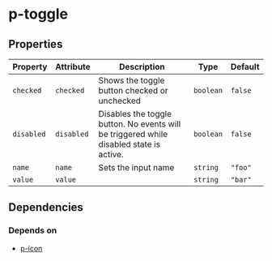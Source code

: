 # p-toggle



<!-- Auto Generated Below -->


## Properties

| Property   | Attribute  | Description                                                                             | Type      | Default |
| ---------- | ---------- | --------------------------------------------------------------------------------------- | --------- | ------- |
| `checked`  | `checked`  | Shows the toggle button checked or unchecked                                            | `boolean` | `false` |
| `disabled` | `disabled` | Disables the toggle button. No events will be triggered while disabled state is active. | `boolean` | `false` |
| `name`     | `name`     | Sets the input name                                                                     | `string`  | `"foo"` |
| `value`    | `value`    |                                                                                         | `string`  | `"bar"` |


## Dependencies

### Depends on

- [p-icon](#/icon/icon)